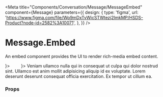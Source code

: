 
<Meta
  title="Components/Conversation/Message/MessageEmbed"
  component={Message}
  parameters={{
    design: {
      type: 'figma',
      url:
        'https://www.figma.com/file/Wp9mDxTvWicSTWtezj2ImkMP/HSDS-Product?node-id=2582%3A10071',
    },
  }}
/>

# Message.Embed

An embed component provides the UI to render rich-media embed content.

<Canvas>
  <Story name="Message.Embed">
    <Message.Provider theme="embed">
      <Message from avatar={<Avatar name="Artic Puffin" />}>
        <Message.Embed
          html={`
  <div style="left: 0;
              width: 100%;
              height: 0;
              position: relative;
              padding-bottom: 56.2493%;"
  >
    <iframe src="https://www.youtube.com/embed/evvzG0Xz69Q?rel=0&showinfo=0"
            style="border: 0;
                   top: 0;
                   left: 0;
                   width: 100%;
                   height: 100%;
                   position: absolute;"
            allowfullscreen
            scrolling="no"
    ></iframe>
  </div>
`}
        />
      </Message>
      <Message to avatar={<Avatar name="Dapper Duck" />}>
        <Message.Chat read timestamp="9:41am">
          Veniam ullamco nulla qui in consequat ut culpa qui dolor nostrud sint.
          Ullamco est anim mollit adipisicing aliquip id ex voluptate. Lorem
          deserunt deserunt consequat officia exercitation. Ex tempor ut cillum
          ea.
        </Message.Chat>
      </Message>
    </Message.Provider>
  </Story>
</Canvas>

### Props

<ArgsTable of={Message.Embed} />
